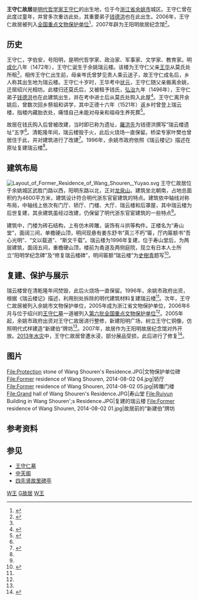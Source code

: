 {{about|||王守仁故居}}
{{NoteTA|G1=U|1=zh-hans:余姚; zh-hant:餘姚}}
{{coord|30|03|12.9|N|121|08|52.9|E|display=title}}
{{文物保护单位
| 级别 = 全国
| 图片 = Grand hall of Wang Shouren's Residence.JPG
| 说明 = 王守仁故居正厅
| 名称 = 王守仁故居和墓
| 子项 = 王守仁故居
| 编号 = 6-0555-3-258
| 分类 = 古建筑
| 时代 = [[明|明]]至[[清|清]]
| 所在 = [[浙江省|浙江省]][[余姚市|余姚市]]
| 登录 = 2006年5月25日
| Cat = 浙江全国重点文物保护单位
|备注 = {{Infobox mapframe}}
}}
'''王守仁故居'''是[[明代|明代]][[哲学家|哲学家]][[王守仁|王守仁]]的出生地，位于今[[浙江省|浙江省]][[余姚市|余姚市]]城区。王守仁曾在此度过童年，并曾多次重访此处，其重要弟子[[钱德洪|钱德洪]]也在此出生。2006年，王守仁故居被列入[[全国重点文物保护单位|全国重点文物保护单位]]<ref name="nbwb-pd-wwbh">{{cite web|url=http://www.nbwb.net/pd_wwbh/info.aspx?Id=3522&type=2|title=王守仁故居|accessdate=2018-12-04|author=余姚市文保所|date=2018-01-08|publisher=宁波市文物保护管理所|archive-url=https://web.archive.org/web/20150328233409/http://www.nbwb.net/pd_wwbh/info.aspx?Id=3522&type=2|archive-date=2015-03-28|dead-url=no}}</ref>，2007年辟为王阳明故居纪念馆<ref name="方其军">{{cite journal|title=桃李春风一杯酒 江湖夜雨十年灯 余姚王阳明故居修复开放十周年巡礼|url=http://www.cnki.net/kcms/doi/10.16710/j.cnki.cn33-1272/d.2017.23.028.html|author=方其军|date=2017|journal=宁波通讯|issue=23|doi=10.16710/j.cnki.cn33-1272/d.2017.23.028|pages=68–69|issn=1671-220X|access-date=2018-12-17|archive-date=2018-12-18|archive-url=https://web.archive.org/web/20181218010422/http://www.cnki.net/kcms/doi/10.16710/j.cnki.cn33-1272/d.2017.23.028.html|dead-url=no}}</ref>。

== 历史 ==
王守仁，字伯安，号阳明，是明代哲学家、政治家、军事家、文学家、教育家。明[[成化|成化]]八年（1472年），王守仁诞生于余姚瑞云楼。该楼为王守仁父亲[[王华_(明朝)|王华]]从莫氏处所租<ref name="nbwb-pd-wwbh" />，相传王守仁出生前，母亲岑氏曾梦见贵人乘云送子，故王守仁成名后，乡人称其出生地为瑞云楼。王守仁十岁时，王华考中[[状元|状元]]，王守仁随父亲搬离余姚，迁居绍兴光相坊。此楼归还莫氏后，又被租予钱氏，[[弘治|弘治]]九年（1496年），王守仁弟子[[钱德洪|钱德洪]]也在此建筑出生，并在考中进士后从莫氏处购入此屋<ref name="钱明">{{Cite journal|title=王阳明迁居山阴辨考——兼论阳明学之发端|author=钱明|url=http://www.cnki.net/kcms/doi/10.16235/j.cnki.33-1005/c.2005.01.014.html|date=2005|journal=浙江学刊|issue=01|doi=10.16235/j.cnki.33-1005/c.2005.01.014|pages=92–99|issn=1003-420X|access-date=2018-12-17|archive-date=2018-12-18|archive-url=https://web.archive.org/web/20181218010421/http://www.cnki.net/kcms/doi/10.16235/j.cnki.33-1005/c.2005.01.014.html|dead-url=no}}</ref>。王守仁离开余姚后，曾数次回乡祭祖和讲学，其中正德十六年（1521年）返乡时曾登上瑞云楼，指楼内藏胎衣处，痛惜自己未能对母亲和祖母生养死葬<ref>{{Cite book|title=王阳明全集|publisher=中国书店|year=2015|isbn=978-7-5149-1380-4|volume=卷三十三 年谱二}}</ref>。

故居在钱氏购入后曾被改建，当时即已称为遗址，[[羅洪先|羅洪先]]为钱德洪撰写“瑞云楼遗址”五字<ref name="钱明" />。清乾隆年间，瑞云楼毁于火，此后火烧场一直保留。桥梁专家叶樊也曾居住于此，并对建筑进行了改建<ref>{{Cite web|url=http://www.tzb.yy.gov.cn/art/2015/6/19/art_61121_1759582.html|title=王阳明故居|accessdate=2018-12-16|author=|date=2015-06-19|publisher=中共余姚市委统战部|archive-url=https://web.archive.org/web/20181218010425/http://www.tzb.yy.gov.cn/art/2015/6/19/art_61121_1759582.html|archive-date=2018-12-18|dead-url=yes}}</ref>。1996年，余姚市政府依照《瑞云楼记》描述在原址复建瑞云楼<ref name="nbwb-pd-wwbh" />。

== 建筑布局 ==
[[File:Layout_of_Former_Residence_of_Wang_Shouren,_Yuyao.svg|thumb]]
王守仁故居位于余姚城区武胜门路以西，阳明东路以北，正对[[龍泉山_(餘姚)|龙泉山]]。建筑坐北朝南，占地总面积约为4600平方米，建筑设计符合明代浙东官宦建筑的特点。建筑依中轴线对称布局，中轴线上依次有门厅、轿厅、门楼、大厅、瑞云楼和后罩屋，其中瑞云楼为后世复建，其余建筑虽经过改建，仍保留了明代浙东官宦建筑的一些特点<ref name="nbwb-pd-wwbh" />。

建筑中，门楼为砖石结构，上有仿木砖雕，装饰有斗拱等构件。正楼名为“寿山堂”，面阔三间，单檐硬山顶，明间现悬有姜东舒书“真三不朽”匾，厅内匾额书“吾心光明”、“文以载道”、“斯文千载”。瑞云楼为1996年复建，位于寿山堂后，为两层建筑，面阔五间，重檐硬山顶，楼前为甬道及两侧庭院，现立有日本人士所立“阳明学纪念碑”及“修复瑞云楼碑”，明间匾额“瑞云楼”为[[史樹青|史樹青]]题写<ref name="孙东苗">{{Cite book|title=胜迹长存：浙江名人故居|author=孙东苗|first=|publisher=浙江人民出版社|year=2006|isbn=978-7-21303-4107|location=杭州|pages=|chapter=王阳明故居}}</ref>。
== 复建、保护与展示 ==
{{external media|width=250px|image1=[http://www.nbwb.net/UploadFile/images/2018012414423232.jpg 王守仁故居保护区划图]，原始内容[http://web.archive.org/web/20181205103913/http://www.nbwb.net/UploadFile/images/2018012414423232.jpg 存档]于2018年12月05日}}
瑞云楼曾在清乾隆年间焚毁，此后火烧场一直保留。1996年，余姚市政府出资，根据《瑞云楼记》描述，利用别处拆除的明代建筑材料复建瑞云楼<ref name="nbwb-pd-wwbh" />。次年，王守仁故居被列入余姚市文物保护单位，2005年成为浙江省文物保护单位，2006年6月与位于绍兴的[[王守仁墓|王守仁墓]]一道被列入[[第六批全国重点文物保护单位|第六批全国重点文物保护单位]]<ref name="孙东苗" />。2005年起，余姚市政府出资对王守仁故居进行整修，新建阳明广场，树立王守仁铜像，仿照明代式样建造“新建伯”牌坊<ref name="方其军" />。2007年，故居作为王阳明故居纪念馆对外开放。[[2013年宁波水灾|2013年水灾]]中，王守仁故居曾遭水浸，部分展品受损，此后进行了修复<ref>{{Cite web|url=http://www.zjww.gov.cn/news/2013-10-17/789139218.shtml|title=余姚王阳明故居遭水灾侵袭　损失或超220万元|accessdate=2018-12-17|author=冯源|date=2013-10-17|publisher=新华网|archive-url=https://web.archive.org/web/20181217204207/http://www.zjww.gov.cn/news/2013-10-17/789139218.shtml|archive-date=2018-12-17|dead-url=yes}}</ref>。

== 图片 ==
<gallery widths="180">
File:Protection stone of Wang Shouren's Residence.JPG|文物保护单位碑
File:Former residence of Wang Shouren, 2014-08-02 04.jpg|轿厅
File:Former residence of Wang Shouren, 2014-08-02 05.jpg|砖雕门楼
File:Grand hall of Wang Shouren's Residence.JPG|寿山堂
File:Ruiyun Building in Wang Shouren';s Residence.JPG|复建的瑞云楼
File:Former residence of Wang Shouren, 2014-08-02 01.jpg|故居前的“新建伯”牌坊
</gallery>

== 参考资料 ==
{{reflist|2}}

== 参见 ==
{{commonscat|Former residence of Wang Shouren, Yuyao}}
* [[王守仁墓|王守仁墓]]
* [[中天阁|中天阁]]
* [[四先贤故里碑亭|四先贤故里碑亭]]

{{王阳明}}
{{浙江全国重点文物保护单位}}

[[Category:宁波古迹|W王]]
[[Category:王守仁|G故居]]
[[Category:余姚市|W王]]